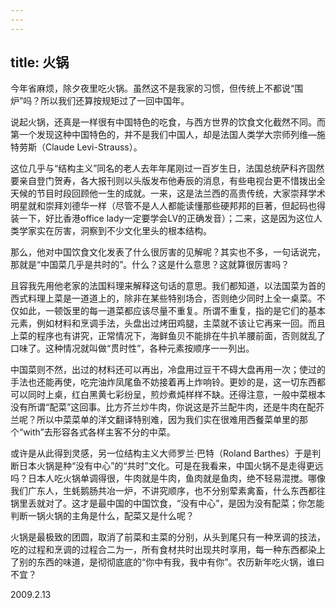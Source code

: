 ```yaml
---
---
---
```

title: 火锅
---




今年省麻烦，除夕夜里吃火锅。虽然这不是我家的习惯，但传统上不都说“围炉”吗？所以我们还算按规矩过了一回中国年。

说起火锅，还真是一样很有中国特色的吃食，与西方世界的饮食文化截然不同。而第一个发现这种中国特色的，并不是我们中国人，却是法国人类学大宗师列维—施特劳斯（Claude Levi-Strauss）。

这位几乎与“结构主义”同名的老人去年年尾刚过一百岁生日，法国总统萨科齐固然要亲自登门贺寿，各大报刊则以头版发布他寿辰的消息，有些电视台更不惜拨出全天候的节目时段回顾他一生的成就。一来，这是法兰西的高贵传统，大家崇拜学术明星就和崇拜刘德华一样（尽管不是人人都能读懂那些硬邦邦的巨著，但起码也得装一下，好比香港office lady一定要学会LV的正确发音）；二来，这是因为这位人类学家实在厉害，洞察到不少文化里头的根本结构。

那么，他对中国饮食文化发表了什么很厉害的见解呢？其实也不多，一句话说完，那就是“中国菜几乎是共时的”。什么？这是什么意思？这就算很厉害吗？

且容我先用他老家的法国料理来解释这句话的意思。我们都知道，以法国菜为首的西式料理上菜是一道道上的，除非在某些特别场合，否则绝少同时上全一桌菜。不仅如此，一顿饭里的每一道菜都应该尽量不重复。所谓不重复，指的是它们的基本元素，例如材料和烹调手法，头盘出过烤田鸡腿，主菜就不该让它再来一回。而且上菜的程序也有讲究，正常情况下，海鲜鱼贝不能排在牛扒羊腰前面，否则就乱了口味了。这种情况就叫做“贯时性”，各种元素按顺序一一列出。



中国菜则不然，出过的材料还可以再出，冷盘用过豆干不碍大盘再用一次；使过的手法也还能再使，吃完油炸凤尾鱼不妨接着再上炸响铃。更妙的是，这一切东西都可以同时上桌，红白黑黄七彩纷呈，煎炒煮炖样样不缺。还得注意，一般中菜根本没有所谓“配菜”这回事。比方芥兰炒牛肉，你说这是芥兰配牛肉，还是牛肉在配芥兰呢？所以中菜菜单的洋文翻译特别难，因为我们实在很难用西餐菜单里的那个“with”去形容各式各样主客不分的中菜。

或许是从此得到灵感，另一位结构主义大师罗兰·巴特（Roland Barthes）于是判断日本火锅是种“没有中心”的“共时”文化。可是在我看来，中国火锅不是走得更远吗？日本人吃火锅单调得很，牛肉就是牛肉，鱼肉就是鱼肉，绝不轻易混搅。哪像我们广东人，生蚝鹅肠共冶一炉，不讲究顺序，也不分别荤素禽畜，什么东西都往锅里丢就对了。这才是最中国的中国饮食，“没有中心”，是因为没有配菜；你怎能判断一锅火锅的主角是什么，配菜又是什么呢？

火锅是最极致的团圆，取消了前菜和主菜的分别，从头到尾只有一种烹调的技法，吃的过程和烹调的过程合二为一，所有食材共时出现共时享用，每一种东西都染上了别的东西的味道，是彻彻底底的“你中有我，我中有你”。农历新年吃火锅，谁曰不宜？





2009.2.13